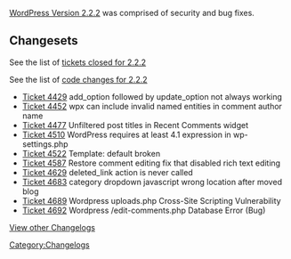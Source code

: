 [[Version_2.2.2|WordPress Version 2.2.2]] was comprised of security and bug fixes.

==Changesets==

See the list of [http://trac.wordpress.org/query?status=closed&milestone=2.2.2&resolution=fixed&order=priority tickets closed for 2.2.2]

See the list of [http://trac.wordpress.org/changeset?new=branches%2F2.2%405849&old=branches%2F2.2%405725 code changes for 2.2.2]

*[http://trac.wordpress.org/ticket/4429 Ticket 4429] add_option followed by update_option not always working
*[http://trac.wordpress.org/ticket/4452 Ticket 4452] wpx can include invalid named entities in comment author name
*[http://trac.wordpress.org/ticket/4477 Ticket 4477] Unfiltered post titles in Recent Comments widget
*[http://trac.wordpress.org/ticket/4510 Ticket 4510] WordPress requires at least 4.1 expression in wp-settings.php
*[http://trac.wordpress.org/ticket/4522 Ticket 4522] Template: default broken
*[http://trac.wordpress.org/ticket/4587 Ticket 4587] Restore comment editing fix that disabled rich text editing
*[http://trac.wordpress.org/ticket/4629 Ticket 4629] deleted_link action is never called
*[http://trac.wordpress.org/ticket/4683 Ticket 4683] category dropdown javascript wrong location after moved blog
*[http://trac.wordpress.org/ticket/4689 Ticket 4689] Wordpress uploads.php Cross-Site Scripting Vulnerability
*[http://trac.wordpress.org/ticket/4692 Ticket 4692] Wordpress /edit-comments.php Database Error (Bug)

[[WordPress Versions|View other Changelogs]]
[[Category:Changelogs]]